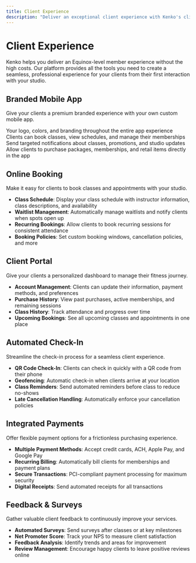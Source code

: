 ```yaml
---
title: Client Experience
description: "Deliver an exceptional client experience with Kenko's client-focused features"
---
```


# Client Experience

Kenko helps you deliver an Equinox-level member experience without the high costs. Our platform provides all the tools you need to create a seamless, professional experience for your clients from their first interaction with your studio.

## Branded Mobile App

Give your clients a premium branded experience with your own custom mobile app.

<CardGroup cols={2}>
  <Card
    title="Custom Branding"
    icon="palette"
  >
    Your logo, colors, and branding throughout the entire app experience
  </Card>
  <Card
    title="Easy Booking"
    icon="calendar-check"
  >
    Clients can book classes, view schedules, and manage their memberships
  </Card>
  <Card
    title="Push Notifications"
    icon="bell"
  >
    Send targeted notifications about classes, promotions, and studio updates
  </Card>
  <Card
    title="In-App Purchases"
    icon="credit-card"
  >
    Allow clients to purchase packages, memberships, and retail items directly in the app
  </Card>
</CardGroup>

## Online Booking

Make it easy for clients to book classes and appointments with your studio.

- **Class Schedule**: Display your class schedule with instructor information, class descriptions, and availability
- **Waitlist Management**: Automatically manage waitlists and notify clients when spots open up
- **Recurring Bookings**: Allow clients to book recurring sessions for consistent attendance
- **Booking Policies**: Set custom booking windows, cancellation policies, and more

## Client Portal

Give your clients a personalized dashboard to manage their fitness journey.

- **Account Management**: Clients can update their information, payment methods, and preferences
- **Purchase History**: View past purchases, active memberships, and remaining sessions
- **Class History**: Track attendance and progress over time
- **Upcoming Bookings**: See all upcoming classes and appointments in one place

## Automated Check-In

Streamline the check-in process for a seamless client experience.

- **QR Code Check-In**: Clients can check in quickly with a QR code from their phone
- **Geofencing**: Automatic check-in when clients arrive at your location
- **Class Reminders**: Send automated reminders before class to reduce no-shows
- **Late Cancellation Handling**: Automatically enforce your cancellation policies

## Integrated Payments

Offer flexible payment options for a frictionless purchasing experience.

- **Multiple Payment Methods**: Accept credit cards, ACH, Apple Pay, and Google Pay
- **Recurring Billing**: Automatically bill clients for memberships and payment plans
- **Secure Transactions**: PCI-compliant payment processing for maximum security
- **Digital Receipts**: Send automated receipts for all transactions

## Feedback & Surveys

Gather valuable client feedback to continuously improve your services.

- **Automated Surveys**: Send surveys after classes or at key milestones
- **Net Promoter Score**: Track your NPS to measure client satisfaction
- **Feedback Analysis**: Identify trends and areas for improvement
- **Review Management**: Encourage happy clients to leave positive reviews online 